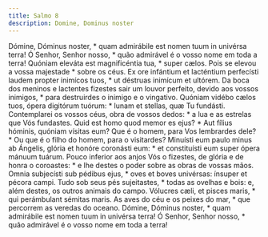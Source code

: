 ```yaml
---
title: Salmo 8
description: Domine, Dominus noster
---
```


<div class="side-by-side not-content">
  <span>
    Dómine, Dóminus noster, * quam admirábile est nomen tuum in univérsa terra!
  </span>
  <span>
    Ó Senhor, Senhor nosso, * quão admirável é o vosso nome em toda a terra!
  </span>
  <span>Quóniam eleváta est magnificéntia tua, * super cælos.</span>
  <span>Pois se elevou a vossa majestade * sobre os céus.</span>
  <span>
    Ex ore infántium et lacténtium perfecísti laudem propter inimícos tuos, * ut
    déstruas inimícum et ultórem.
  </span>
  <span>
    Da boca dos meninos e lactentes fizestes sair um louvor perfeito, devido aos
    vossos inimigos, * para destruirdes o inimigo e o vingativo.
  </span>
  <span>
    Quóniam vidébo cælos tuos, ópera digitórum tuórum: * lunam et stellas, quæ
    Tu fundásti.
  </span>
  <span>
    Contemplarei os vossos céus, obra de vossos dedos: * a lua e as estrelas que
    Vós fundastes.
  </span>
  <span>
    Quid est homo quod memor es ejus? * Aut fílius hóminis, quóniam vísitas eum?
  </span>
  <span>
    Que é o homem, para Vos lembrardes dele? * Ou que é o filho do homem, para o
    visitardes?
  </span>
  <span>
    Minuísti eum paulo minus ab Ángelis, glória et honóre coronásti eum: * et
    constituísti eum super ópera mánuum tuárum.
  </span>
  <span>
    Pouco inferior aos anjos Vós o fizestes, de glória e de honra o coroastes: *
    e lhe destes o poder sobre as obras de vossas mãos.
  </span>
  <span>
    Omnia subjecísti sub pédibus ejus, * oves et boves univérsas: ínsuper et
    pécora campi.
  </span>
  <span>
    Tudo sob seus pés sujeitastes, * todas as ovelhas e bois: e, além destes, os
    outros animais do campo.
  </span>
  <span>Vólucres cæli, et pisces maris, * qui perámbulant sémitas maris.</span>
  <span>
    As aves do céu e os peixes do mar, * que percorrem as veredas do oceano.
  </span>
  <span>
    Dómine, Dóminus noster, * quam admirábile est nomen tuum in univérsa terra!
  </span>
  <span>
    Ó Senhor, Senhor nosso, * quão admirável é o vosso nome em toda a terra!
  </span>
</div>
